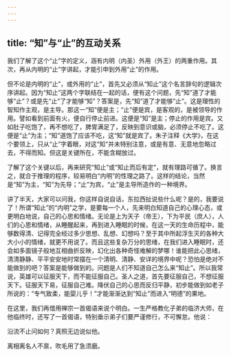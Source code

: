 ```yaml
---
---
---
```

title: “知”与“止”的互动关系
---




我们了解了这个“止”字的定义，涵有内明（内圣）外用（外王）的两重作用。其次，再从内明的“止”字讲起，才能引申到外用“止”的作用。

但不论是内明的“止”，或外用的“止”，首先又必须从“知止”这个名言辞句的逻辑次序讲起。因为“知止”这两个字联结在一起的话，便有这个问题，先“知”道了才能够“止”？或是先“止”了才能够“知”？答案是，先“知”道了才能够“止”。这是理性的智知作主观，是主导。那这一“知”便是主；“止”便是宾，是客观的，是被领导的作用。譬如看到前面有火，便自行停止前进。这便是“知”是主；停止的作用是宾。又如肚子吃饱了，再不想吃了，脾胃满足了，反映到意识或脑，必须停止不吃了。这便是“止”为主；“知”道饱了应该不吃，这“知”就是宾了。朱子注释《大学》，在这个要领上，只从“止”字着眼，对这“知”并未特别注意，或是有意、无意地忽略过去，不得而知。但这是关键所在，不能含糊放过。

了解了这个关键以后，再来研究“知止”或“知止而后有定”，就有理路可循了。换言之，就合于推理的程序，较易明白“内明”的性理之路了。这样的结论，当然是“知”为主，“知”为先导；“止”为宾，“止”是主导所造作的一种境界。

讲了半天，大家可以问我，你这样自说自话，东拉西扯说些什么呢？是的，我要说了！所谓“知止”的“内明”之学，是要每一个人，先来明白知道自己的心理心态，或更明白地说，自己的心思和情绪。无论是上为天子（帝王），下为平民（庶人），人们的心思和情绪，从睡醒起来，再到进入睡眠的时候，在这一天的生命历程中，能够数得清、记得完全经过多少思想、乱想、幻想吗？至于其中所起浮生灭的各种大大小小的情绪，就更不用说了。而且这些复杂万分的思绪，在我们进入睡眠时，还会如多面镜子般地互相曲折反映，幻化出各种奇怪难解的梦哪！谁能把此心思绪，清清静静、平平安安地时常摆在一个清明、清静、安详的境界中呢？恐怕是绝对不能做到的吧？答案是能够做到的。问题是人们不知道自己怎么来“知止”。所以我常说，英雄可以征服天下，而不能征服自己。圣人之道，首先要征服自己，不想征服天下。征服天下易，征服自己难。降伏自己的心思而反归平静，初步能做到如老子所说的：“专气致柔，能婴儿乎！”才能渐渐达到“知止”而进入“明德”的果地。

在这里，我们再借用禅宗一首偈语来说个明白。一生严格教化子弟的临济大师，在他临终时，还写了一首偈语，特别垂示弟子们要严谨修行，不可懈怠。他说：

沿流不止问如何？真照无边说似他。

离相离名人不禀，吹毛用了急须磨。